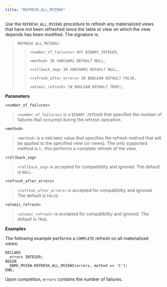 ```yaml
---
title: "REFRESH_ALL_MVIEWS"
---
```


Use the `REFRESH_ALL_MVIEWS` procedure to refresh any materialized views that have not been refreshed since the table or view on which the view depends has been modified. The signature is:

> `REFRESH_ALL_MVIEWS(`
>
> > `<number_of_failures> OUT BINARY_INTEGER,`
> >
> > `<method< IN VARCHAR2 DEFAULT NULL,`
> >
> > `<rollback_seg> IN VARCHAR2 DEFAULT NULL,`
> >
> > `<refresh_after_errors> IN BOOLEAN DEFAULT FALSE,`
> >
> > `<atomic_refresh> IN BOOLEAN DEFAULT TRUE);`

**Parameters**

`<number_of_failures>`

> `<number_of_failures>` is a `BINARY_INTEGER` that specifies the number of failures that occurred during the refresh operation.

`<method>`

> `<method>` is a `VARCHAR2` value that specifies the refresh method that will be applied to the specified view (or views). The only supported method is `C;` this performs a complete refresh of the view.

`<rollback_seg>`

> `<rollback_seg>` is accepted for compatibility and ignored. The default is `NULL`.

`<refresh_after_errors>`

> `<refresh_after_errors>` is accepted for compatibility and ignored. The default is `FALSE`.

`<atomic_refresh>`

> `<atomic_refresh>` is accepted for compatibility and ignored. The default is `TRUE`.

**Examples**

The following example performs a `COMPLETE` refresh on all materialized views:

```text
DECLARE
  errors INTEGER;
BEGIN
  DBMS_MVIEW.REFRESH_ALL_MVIEWS(errors, method => 'C');
END;
```

Upon completion, `errors` contains the number of failures.
